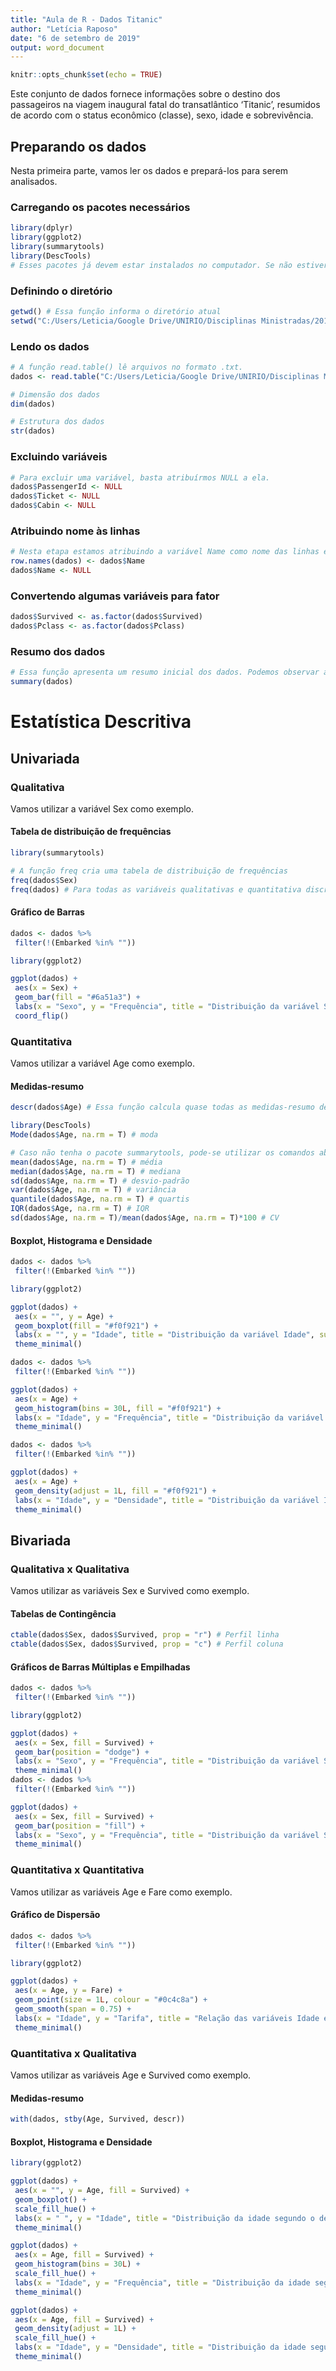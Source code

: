 ```yaml
---
title: "Aula de R - Dados Titanic"
author: "Letícia Raposo"
date: "6 de setembro de 2019"
output: word_document
---
```


```r
knitr::opts_chunk$set(echo = TRUE)
```

Este conjunto de dados fornece informações sobre o destino dos passageiros na viagem inaugural fatal do transatlântico 'Titanic', resumidos de acordo com o status econômico (classe), sexo, idade e sobrevivência.

## Preparando os dados

Nesta primeira parte, vamos ler os dados e prepará-los para serem analisados. 

### Carregando os pacotes necessários

```r
library(dplyr)
library(ggplot2)
library(summarytools)
library(DescTools)
# Esses pacotes já devem estar instalados no computador. Se não estiverem, use a aba "Packages" no quadro inferior à direita.
```

### Definindo o diretório

```r
getwd() # Essa função informa o diretório atual
setwd("C:/Users/Leticia/Google Drive/UNIRIO/Disciplinas Ministradas/2019.2/Ciências Ambientais - Biológicas - da Natureza") # Essa função define o diretório
```

### Lendo os dados

```r
# A função read.table() lê arquivos no formato .txt.
dados <- read.table("C:/Users/Leticia/Google Drive/UNIRIO/Disciplinas Ministradas/2019.2/Ciências Ambientais - Biológicas - da Natureza/Titanic.txt")

# Dimensão dos dados
dim(dados)

# Estrutura dos dados
str(dados)
```

### Excluindo variáveis

```r
# Para excluir uma variável, basta atribuírmos NULL a ela.
dados$PassengerId <- NULL
dados$Ticket <- NULL
dados$Cabin <- NULL
```

### Atribuindo nome às linhas

```r
# Nesta etapa estamos atribuindo a variável Name como nome das linhas e depois excluindo-a.
row.names(dados) <- dados$Name
dados$Name <- NULL
```

### Convertendo algumas variáveis para fator

```r
dados$Survived <- as.factor(dados$Survived)
dados$Pclass <- as.factor(dados$Pclass)
```

### Resumo dos dados

```r
# Essa função apresenta um resumo inicial dos dados. Podemos observar a presença de valores ausentes (NA) na variável Age.
summary(dados)
```

# Estatística Descritiva

## Univariada

### Qualitativa

Vamos utilizar a variável Sex como exemplo.

#### Tabela de distribuição de frequências

```r
library(summarytools)

# A função freq cria uma tabela de distribuição de frequências
freq(dados$Sex)
freq(dados) # Para todas as variáveis qualitativas e quantitativa discreta
```

#### Gráfico de Barras

```r
dados <- dados %>%
 filter(!(Embarked %in% ""))

library(ggplot2)

ggplot(dados) +
 aes(x = Sex) +
 geom_bar(fill = "#6a51a3") +
 labs(x = "Sexo", y = "Frequência", title = "Distribuição da variável Sexo", subtitle = "Passageiros do Titanic", caption = "Dados de 1912") +
 coord_flip()
```

### Quantitativa

Vamos utilizar a variável Age como exemplo.

#### Medidas-resumo

```r
descr(dados$Age) # Essa função calcula quase todas as medidas-resumo de variáveis quantitativas

library(DescTools)
Mode(dados$Age, na.rm = T) # moda

# Caso não tenha o pacote summarytools, pode-se utilizar os comandos abaixo:
mean(dados$Age, na.rm = T) # média
median(dados$Age, na.rm = T) # mediana
sd(dados$Age, na.rm = T) # desvio-padrão
var(dados$Age, na.rm = T) # variância
quantile(dados$Age, na.rm = T) # quartis
IQR(dados$Age, na.rm = T) # IQR
sd(dados$Age, na.rm = T)/mean(dados$Age, na.rm = T)*100 # CV
```

#### Boxplot, Histograma e Densidade

```r
dados <- dados %>%
 filter(!(Embarked %in% ""))

library(ggplot2)

ggplot(dados) +
 aes(x = "", y = Age) +
 geom_boxplot(fill = "#f0f921") +
 labs(x = "", y = "Idade", title = "Distribuição da variável Idade", subtitle = "Passageiros do Titanic", caption = "Dados de 1912") +
 theme_minimal()

dados <- dados %>%
 filter(!(Embarked %in% ""))

ggplot(dados) +
 aes(x = Age) +
 geom_histogram(bins = 30L, fill = "#f0f921") +
 labs(x = "Idade", y = "Frequência", title = "Distribuição da variável Idade", subtitle = "Passageiros do Titanic", caption = "Dados de 1912") +
 theme_minimal()

dados <- dados %>%
 filter(!(Embarked %in% ""))

ggplot(dados) +
 aes(x = Age) +
 geom_density(adjust = 1L, fill = "#f0f921") +
 labs(x = "Idade", y = "Densidade", title = "Distribuição da variável Idade", subtitle = "Passageiros do Titanic", caption = "Dados de 1912") +
 theme_minimal()
```

## Bivariada

### Qualitativa x Qualitativa

Vamos utilizar as variáveis Sex e Survived como exemplo.

#### Tabelas de Contingência

```r
ctable(dados$Sex, dados$Survived, prop = "r") # Perfil linha
ctable(dados$Sex, dados$Survived, prop = "c") # Perfil coluna
```

#### Gráficos de Barras Múltiplas e Empilhadas

```r
dados <- dados %>%
 filter(!(Embarked %in% ""))

library(ggplot2)

ggplot(dados) +
 aes(x = Sex, fill = Survived) +
 geom_bar(position = "dodge") +
 labs(x = "Sexo", y = "Frequência", title = "Distribuição da variável Sexo segundo o desfecho de sobrevivência", subtitle = "Passageiros do Titanic", caption = "Dados de 1912") +
 theme_minimal()
dados <- dados %>%
 filter(!(Embarked %in% ""))

ggplot(dados) +
 aes(x = Sex, fill = Survived) +
 geom_bar(position = "fill") +
 labs(x = "Sexo", y = "Frequência", title = "Distribuição da variável Sexo segundo o desfecho de sobrevivência", subtitle = "Passageiros do Titanic", caption = "Dados de 1912") +
 theme_minimal()
```

### Quantitativa x Quantitativa

Vamos utilizar as variáveis Age e Fare como exemplo.

#### Gráfico de Dispersão

```r
dados <- dados %>%
 filter(!(Embarked %in% ""))

library(ggplot2)

ggplot(dados) +
 aes(x = Age, y = Fare) +
 geom_point(size = 1L, colour = "#0c4c8a") +
 geom_smooth(span = 0.75) +
 labs(x = "Idade", y = "Tarifa", title = "Relação das variáveis Idade e Tarifa", subtitle = "Passageiros do Titanic", caption = "Dados de 1912") +
 theme_minimal()
```

### Quantitativa x Qualitativa

Vamos utilizar as variáveis Age e Survived como exemplo.

#### Medidas-resumo

```r
with(dados, stby(Age, Survived, descr))
```

#### Boxplot, Histograma e Densidade

```r

library(ggplot2)

ggplot(dados) +
 aes(x = "", y = Age, fill = Survived) +
 geom_boxplot() +
 scale_fill_hue() +
 labs(x = " ", y = "Idade", title = "Distribuição da idade segundo o desfecho de sobrevivência", subtitle = "Passageiros do Titanic", caption = "Dados de 1912", fill = "Sobrevivência") +
 theme_minimal()

ggplot(dados) +
 aes(x = Age, fill = Survived) +
 geom_histogram(bins = 30L) +
 scale_fill_hue() +
 labs(x = "Idade", y = "Frequência", title = "Distribuição da idade segundo o desfecho de sobrevivência", subtitle = "Passageiros do Titanic", caption = "Dados de 1912", fill = "Sobrevivência") +
 theme_minimal()

ggplot(dados) +
 aes(x = Age, fill = Survived) +
 geom_density(adjust = 1L) +
 scale_fill_hue() +
 labs(x = "Idade", y = "Densidade", title = "Distribuição da idade segundo o desfecho de sobrevivência", subtitle = "Passageiros do Titanic", caption = "Dados de 1912", fill = "Sobrevivência") +
 theme_minimal()
```

